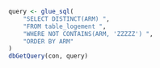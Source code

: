 ```r
query <- glue_sql(
    "SELECT DISTINCT(ARM) ",
    "FROM table_logement ",
    "WHERE NOT CONTAINS(ARM, 'ZZZZZ') ",
    "ORDER BY ARM"
)
dbGetQuery(con, query)
```
